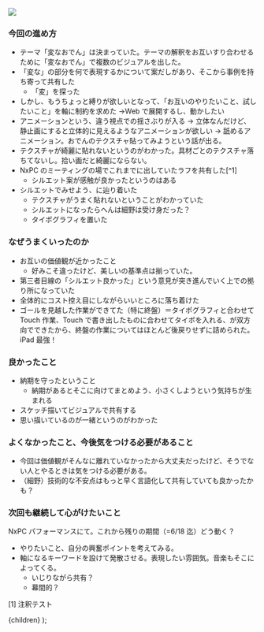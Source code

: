 
<Image src={img} placeholder="blur"></Image>

### 今回の進め方

- テーマ「変なおでん」は決まっていた。テーマの解釈をお互いすり合わせるために「変なおでん」で複数のビジュアルを出した。
- 「変な」の部分を何で表現するかについて案だしがあり、そこから事例を持ち寄って共有した
  - 「変」を探った
- しかし、もうちょっと縛りが欲しいとなって、「お互いのやりたいこと、試したいこと」を軸に制約を求めた →Web で展開するし、動かしたい
- アニメーションという、違う視点での揺さぶりが入る → 立体なんだけど、静止画にすると立体的に見えるようなアニメーションが欲しい → 舐めるアニメーション。おでんのテクスチャ貼ってみようという話が出る。
- テクスチャが綺麗に貼れないというのがわかった。具材ごとのテクスチャ落ちてないし。拾い画だと綺麗にならない。
- NxPC のミーティングの場でこれまでに出していたラフを共有した[^1]
  - シルエット案が感触が良かったというのはある
- シルエットでみせよう、に辿り着いた
  - テクスチャがうまく貼れないということがわかっていた
  - シルエットになったらへんは細野は受け身だった？
  - タイポグラフィを置いた

### なぜうまくいったのか

- お互いの価値観が近かったこと
  - 好みこそ違ったけど、美しいの基準点は揃っていた。
- 第三者目線の「シルエット良かった」という意見が突き進んでいく上での拠り所になっていた
- 全体的にコスト控え目にしながらいいところに落ち着けた
- ゴールを見越した作業ができてた（特に終盤）＝タイポグラフィと合わせて Touch 作業、Touch で書き出したものに合わせてタイポを入れる、が双方向でできたから、終盤の作業についてはほとんど後戻りせずに詰められた。iPad 最強！

### 良かったこと

- 納期を守ったということ
  - 納期があるとそこに向けてまとめよう、小さくしようという気持ちが生まれる
- スケッチ描いてビジュアルで共有する
- 思い描いているのが一緒というのがわかった

### よくなかったこと、今後気をつける必要があること

- 今回は価値観がそんなに離れていなかったから大丈夫だったけど、そうでない人とやるときは気をつける必要がある。
- （細野）技術的な不安点はもっと早く言語化して共有していても良かったかも？

### 次回も継続して心がけたいこと

NxPC パフォーマンスにて。これから残りの期間（=6/18 迄）どう動く？

- やりたいこと、自分の興奮ポイントを考えてみる。
- 軸になるキーワードを設けて発散させる。表現したい雰囲気。音楽もそこによってくる。
  - いじりながら共有？
  - 幕間的？

[1] 注釈テスト

  <Layout ogp={img} title="hello">
    {children}
  </Layout>
);
